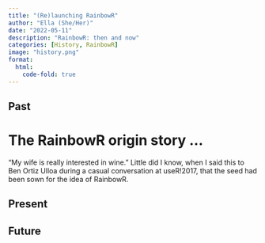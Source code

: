 ```yaml
---
title: "(Re)launching RainbowR"
author: "Ella (She/Her)"
date: "2022-05-11"
description: "RainbowR: then and now"
categories: [History, RainbowR]
image: "history.png"
format: 
  html:
    code-fold: true
---
```


## Past


The RainbowR origin story ...
=======
"My wife is really interested in wine." Little did I know, when I said this to Ben Ortiz Ulloa during a casual conversation at useR!2017, that the seed had been sown for the idea of RainbowR. 

## Present

## Future



